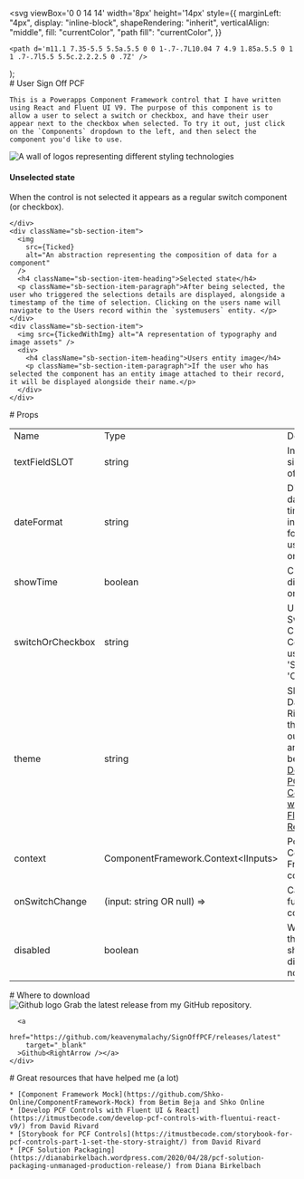 

  <svg
    viewBox='0 0 14 14'
    width='8px'
    height='14px'
    style={{
      marginLeft: "4px",
      display: "inline-block",
      shapeRendering: "inherit",
      verticalAlign: "middle",
      fill: "currentColor",
      "path fill": "currentColor",
    }}
  >
    <path d='m11.1 7.35-5.5 5.5a.5.5 0 0 1-.7-.7L10.04 7 4.9 1.85a.5.5 0 1 1 .7-.7l5.5 5.5c.2.2.2.5 0 .7Z' />
  </svg>
);

<Meta title='Start here' />

<div className="sb-container">
  <div className='sb-section-title'>
    # User Sign Off PCF

    This is a Powerapps Component Framework control that I have written using React and Fluent UI V9. The purpose of this component is to allow a user to select a switch or checkbox, and have their user appear next to the checkbox when selected. To try it out, just click on the `Components` dropdown to the left, and then select the component you'd like to use.

  </div>
  <div className="sb-section">
    <div className="sb-section-item">
      <img
        src={Default}
        alt="A wall of logos representing different styling technologies"
      />
      <h4 className="sb-section-item-heading">Unselected state</h4>
      <p className="sb-section-item-paragraph">When the control is not selected it appears as a regular switch component (or checkbox).</p>
      
    </div>
    <div className="sb-section-item">
      <img
        src={Ticked}
        alt="An abstraction representing the composition of data for a component"
      />
      <h4 className="sb-section-item-heading">Selected state</h4>
      <p className="sb-section-item-paragraph">After being selected, the user who triggered the selections details are displayed, alongside a timestamp of the time of selection. Clicking on the users name will navigate to the Users record within the `systemusers` entity. </p>
    </div>
    <div className="sb-section-item">
      <img src={TickedWithImg} alt="A representation of typography and image assets" />
      <div>
        <h4 className="sb-section-item-heading">Users entity image</h4>
        <p className="sb-section-item-paragraph">If the user who has selected the component has an entity image attached to their record, it will be displayed alongside their name.</p>
      </div>
    </div>
  </div>
</div>

<div className="sb-container">
  <div className='sb-section-title'>
    # Props
    <table>
    <tr>
        <td>Name</td>
        <td>Type</td>
        <td>Description</td>
    </tr>
    <tr>
        <td>textFieldSLOT</td>
        <td>string</td>
        <td>Input field, single line of text</td>
    </tr>
    <tr>
        <td>dateFormat</td>
        <td>string</td>
        <td>Display date timestamp in UK or US format, using 'UK' or 'US'</td>
    </tr>
    <tr>
        <td>showTime</td>
        <td>boolean</td>
        <td>Choose to display time or not.</td>
    </tr>
    <tr>
        <td>switchOrCheckbox</td>
        <td>string</td>
        <td>Use a Switch or Checkbox Component, using 'Switch' or 'Checkbox'</td>
    </tr>
    <tr>
        <td>theme</td>
        <td>string</td>
        <td>
        Shoutout to David Rivard for this, check out his article below: 
          <a href="https://itmustbecode.com/develop-pcf-controls-with-fluentui-react-v9/" target="_blank">
            <div  style={{color:"blue"}}>
            Develop PCF Controls with FluentUI React v9
            </div>
          </a>
</td>
    </tr>
    <tr>
        <td>context</td>
        <td>ComponentFramework.Context&lt;IInputs&gt;</td>
        <td>Powerapps Component Framework context</td>
    </tr>
    <tr>
        <td>onSwitchChange</td>
        <td>(input: string OR null) =&gt;</td>
        <td>Callback function to control</td>
    </tr>
    <tr>
        <td>disabled</td>
        <td>boolean</td>
        <td>Whether the control should be disabled or not.</td>
    </tr>
</table>
  </div>

</div>

<div className="sb-container">
  <div className='sb-section-title'>
    # Where to download

  </div>

</div>

<div className="sb-section sb-socials">
    <div className="sb-section-item">
      <img src={Github} alt="Github logo" className="sb-explore-image"/>
      Grab the latest release from my GitHub repository.

      <a
        href="https://github.com/keavenymalachy/SignOffPCF/releases/latest"
        target="_blank"
      >Github<RightArrow /></a>
    </div>

</div>

<div className="sb-container">
  <div className='sb-section-title'>
    # Great resources that have helped me (a lot)

    * [Component Framework Mock](https://github.com/Shko-Online/ComponentFramework-Mock) from Betim Beja and Shko Online
    * [Develop PCF Controls with Fluent UI & React](https://itmustbecode.com/develop-pcf-controls-with-fluentui-react-v9/) from David Rivard
    * [Storybook for PCF Controls](https://itmustbecode.com/storybook-for-pcf-controls-part-1-set-the-story-straight/) from David Rivard
    * [PCF Solution Packaging](https://dianabirkelbach.wordpress.com/2020/04/28/pcf-solution-packaging-unmanaged-production-release/) from Diana Birkelbach

  </div>

</div>

<style>
  {`
  .sb-container {
    margin-bottom: 48px;
  }

  .sb-section {
    width: 100%;
    display: flex;
    flex-direction: row;
    gap: 20px;
  }

  img {
    object-fit: cover;
  }

  .sb-section-title {
    margin-bottom: 32px;
  }

  .sb-section a:not(h1 a, h2 a, h3 a) {
    font-size: 14px;
  }

  .sb-section-item, .sb-grid-item {
    flex: 1;
    display: flex;
    flex-direction: column;
  }

  .sb-section-item-heading {
    padding-top: 20px !important;
    padding-bottom: 5px !important;
    margin: 0 !important;
  }
  .sb-section-item-paragraph {
    margin: 0;
    padding-bottom: 10px;
  }

  .sb-chevron {
    margin-left: 5px;
  }

  .sb-features-grid {
    display: grid;
    grid-template-columns: repeat(2, 1fr);
    grid-gap: 32px 20px;
  }

  .sb-socials {
    display: grid;
    grid-template-columns: repeat(4, 1fr);
  }

  .sb-socials p {
    margin-bottom: 10px;
  }

  .sb-explore-image {
    max-height: 32px;
    align-self: flex-start;
  }

  .sb-addon {
    width: 100%;
    display: flex;
    align-items: center;
    position: relative;
    background-color: #EEF3F8;
    border-radius: 5px;
    border: 1px solid rgba(0, 0, 0, 0.05);
    background: #EEF3F8;
    height: 180px;
    margin-bottom: 48px;
    overflow: hidden;
  }

  .sb-addon-text {
    padding-left: 48px;
    max-width: 240px;
  }

  .sb-addon-text h4 {
    padding-top: 0px;
  }

  .sb-addon-img {
    position: absolute;
    left: 345px;
    top: 0;
    height: 100%;
    width: 200%;
    overflow: hidden;
  }

  .sb-addon-img img {
    width: 650px;
    transform: rotate(-15deg);
    margin-left: 40px;
    margin-top: -72px;
    box-shadow: 0 0 1px rgba(255, 255, 255, 0);
    backface-visibility: hidden;
  }

  @media screen and (max-width: 800px) {
    .sb-addon-img {
      left: 300px;
    }
  }

  @media screen and (max-width: 600px) {
    .sb-section {
      flex-direction: column;
    }

    .sb-features-grid {
      grid-template-columns: repeat(1, 1fr);
    }

    .sb-socials {
      grid-template-columns: repeat(2, 1fr);
    }

    .sb-addon {
      height: 280px;
      align-items: flex-start;
      padding-top: 32px;
      overflow: hidden;
    }

    .sb-addon-text {
      padding-left: 24px;
    }

    .sb-addon-img {
      right: 0;
      left: 0;
      top: 130px;
      bottom: 0;
      overflow: hidden;
      height: auto;
      width: 124%;
    }

    .sb-addon-img img {
      width: 1200px;
      transform: rotate(-12deg);
      margin-left: 0;
      margin-top: 48px;
      margin-bottom: -40px;
      margin-left: -24px;
    }
  }
  `}
</style>
